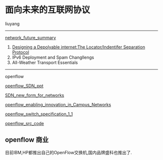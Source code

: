 = 面向未来的互联网协议 =
liuyang
----

[[network_future_summary]]

# [[depolyable_internet_LISP|Designing a Depolyable internet:The Locator/Indentifer Separation Protocol]]
# IPv6 Deployment and Spam Changllengs
# All-Weather Transport Essentials

----
openflow

[[openflow_and_SDN_pps|openflow_SDN_ppt]]

[[SDN_new_form_for_networks]]

[[openflow_enabling_innovation_in_Campus_Networks]]

[[openflow_switch_specification_1_1]]

[[openflow_src_code]]
== openflow 商业 ==
目前IBM,HP都推出自己的OpenFlow交换机,国内品牌盛科也推出了.
